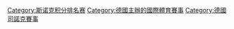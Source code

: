 [[Category:斯诺克积分排名赛|Category:斯诺克积分排名赛]]
[[Category:德國主辦的國際體育賽事|Category:德國主辦的國際體育賽事]]
[[Category:德國司諾克賽事|Category:德國司諾克賽事]]